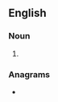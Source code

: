 {{also|house guests}}
==English==

===Noun===
{{head|en|noun plural form}}

# {{plural of|houseguest|lang=en}}

===Anagrams===
* {{anagrams|en|guest houses|guesthouses}}
